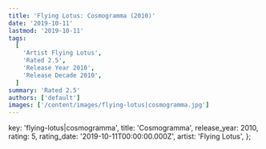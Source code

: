 ```yaml
---
title: 'Flying Lotus: Cosmogramma (2010)'
date: '2019-10-11'
lastmod: '2019-10-11'
tags:
  [
    'Artist Flying Lotus',
    'Rated 2.5',
    'Release Year 2010',
    'Release Decade 2010',
  ]
summary: 'Rated 2.5'
authors: ['default']
images: ['/content/images/flying-lotus|cosmogramma.jpg']
---
```


  key: 'flying-lotus|cosmogramma',
  title: 'Cosmogramma',
  release_year: 2010,
  rating: 5,
  rating_date: '2019-10-11T00:00:00.000Z',
  artist: 'Flying Lotus',
};

<MusicRating data={data} />
